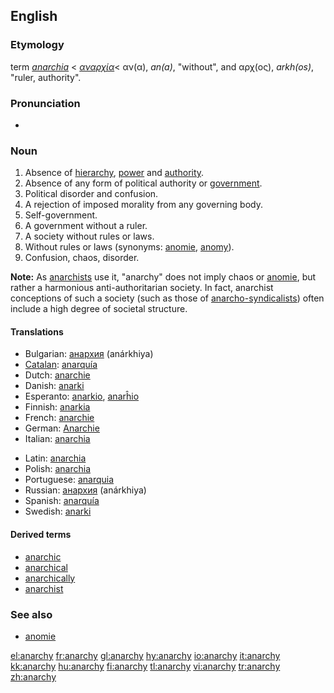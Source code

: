 ==English==
{{wikipedia}}
===Etymology===
{{NL.}} term ''[[anarchia]]'' < {{Gr.}} ''[[αναρχία]]''< &alpha;&nu;(&alpha;), ''an(a)'', "without", and &alpha;&rho;&chi;(&omicron;&sigmaf;), ''arkh(os)'', "ruler, authority".

===Pronunciation===
*{{IPA|/ˈænərki/}}

===Noun===
{{en-noun|anarchies|-}}

# Absence of [[hierarchy]], [[power]] and [[authority]].
# Absence of any form of political authority or [[government]].
# Political disorder and confusion.
# A rejection of imposed morality from any governing body.
# Self-government.
# A government without a ruler.
# A society without rules or laws.
# Without rules or laws (synonyms: [[anomie]], [[anomy]]).
# Confusion, chaos, disorder.

'''Note:'''  As [[w:Anarchism|anarchists]] use it, "anarchy" does not imply chaos or [[anomie]], but rather a harmonious anti-authoritarian society. In fact, anarchist conceptions of such a society (such as those of [[w:Anarcho-syndicalism | anarcho-syndicalists]]) often include a high degree of societal structure.

====Translations====
{{trans-top|anarchy}}
*Bulgarian: [[анархия]] (anárkhiya) {{f}} {{l}}
*[[Catalan]]: [[anarquía]] {{f}}
*Dutch: [[anarchie]] {{f}}
*Danish: [[anarki]]
*Esperanto: [[anarkio]], [[anarĥio]]
*Finnish: [[anarkia]]
*French: [[anarchie]] {{f}}
*German: [[Anarchie]] {{f}}
*Italian: [[anarchia]] {{f}}
{{trans-mid}}
*Latin: [[anarchia]] {{f}}
*Polish: [[anarchia]] {{f}}
*Portuguese: [[anarquia]] {{f}}
*Russian: [[анархия]] (anárkhiya) {{f}}
*Spanish: [[anarquía]] {{f}}
*Swedish: [[anarki]]
{{trans-bottom}}

====Derived terms====
*[[anarchic]]
*[[anarchical]]
*[[anarchically]]
*[[anarchist]]

===See also===
*[[anomie]]

[[el:anarchy]]
[[fr:anarchy]]
[[gl:anarchy]]
[[hy:anarchy]]
[[io:anarchy]]
[[it:anarchy]]
[[kk:anarchy]]
[[hu:anarchy]]
[[fi:anarchy]]
[[tl:anarchy]]
[[vi:anarchy]]
[[tr:anarchy]]
[[zh:anarchy]]